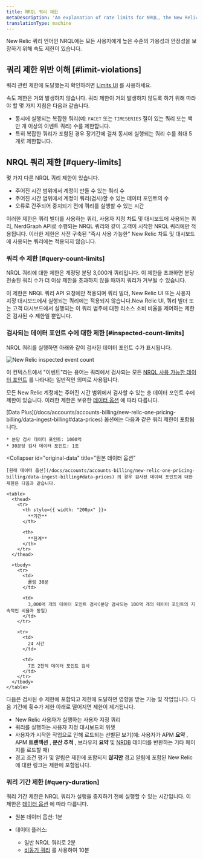 ```yaml
---
title: NRQL 쿼리 제한
metaDescription: 'An explanation of rate limits for NRQL, the New Relic query language'
translationType: machine
---
```



New Relic 쿼리 언어인 NRQL에는 모든 사용자에게 높은 수준의 가용성과 안정성을 보장하기 위해 속도 제한이 있습니다.

## 쿼리 제한 위반 이해 [#limit-violations]

쿼리 관련 제한에 도달했는지 확인하려면 [Limits UI](/docs/data-apis/manage-data/view-system-limits/) 를 사용하세요.

속도 제한은 거의 발생하지 않습니다. 쿼리 제한이 거의 발생하지 않도록 하기 위해 따라야 할 몇 가지 지침은 다음과 같습니다.

* 동시에 실행되는 복잡한 쿼리(예: `FACET` 또는 `TIMESERIES` 절이 있는 쿼리 또는 백만 개 이상의 이벤트 쿼리) 수를 제한합니다.
* 특히 복잡한 쿼리가 포함된 경우 장기간에 걸쳐 동시에 실행되는 쿼리 수를 최대 5개로 제한합니다.

## NRQL 쿼리 제한 [#query-limits]

몇 가지 다른 NRQL 쿼리 제한이 있습니다.

* 주어진 시간 범위에서 계정이 만들 수 있는 쿼리 수
* 주어진 시간 범위에서 계정이 쿼리(검사)할 수 있는 데이터 포인트의 수
* 오류로 간주되어 중지되기 전에 쿼리를 실행할 수 있는 시간

이러한 제한은 쿼리 빌더를 사용하는 쿼리, 사용자 지정 차트 및 대시보드에 사용되는 쿼리, NerdGraph API로 수행되는 NRQL 쿼리와 같이 고객이 시작한 NRQL 쿼리에만 적용됩니다. 이러한 제한은 사전 구축된 "즉시 사용 가능한" New Relic 차트 및 대시보드에 사용되는 쿼리에는 적용되지 않습니다.

### 쿼리 수 제한 [#query-count-limits]

NRQL 쿼리에 대한 제한은 계정당 분당 3,000개 쿼리입니다. 이 제한을 초과하면 분당 전송된 쿼리 수가 더 이상 제한을 초과하지 않을 때까지 쿼리가 거부될 수 있습니다.

이 제한은 NRQL 쿼리 API 요청에만 적용되며 쿼리 빌더, New Relic UI 또는 사용자 지정 대시보드에서 실행되는 쿼리에는 적용되지 않습니다.New Relic UI, 쿼리 빌더 또는 고객 대시보드에서 실행되는 이 쿼리 범주에 대한 리소스 소비 비율을 제어하는 제한은 검사된 수 제한일 뿐입니다.

### 검사되는 데이터 포인트 수에 대한 제한 [#inspected-count-limits]

NRQL 쿼리를 실행하면 아래와 같이 검사된 데이터 포인트 수가 표시됩니다.

<img
  title="New Relic inspected event count"
  alt="New Relic inspected event count"
  src={queriesnrqlEventCountinQueryBuilder}
/>

이 컨텍스트에서 "이벤트"라는 용어는 쿼리에서 검사되는 모든 [NRQL 사용 가능한 데이터 포인트](/docs/query-data/nrql-new-relic-query-language/getting-started/introduction-nrql#what-you-can-query) 를 나타내는 일반적인 의미로 사용됩니다.

모든 New Relic 계정에는 주어진 시간 범위에서 검사할 수 있는 총 데이터 포인트 수에 제한이 있습니다. 이러한 제한은 보유한 [데이터 옵션](/docs/accounts/accounts-billing/new-relic-one-pricing-billing/data-ingest-billing#data-prices) 에 따라 다릅니다.

<CollapserGroup>
  <Collapser
    id="data-plus"
    title="데이터 플러스"
  >
    [Data Plus](/docs/accounts/accounts-billing/new-relic-one-pricing-billing/data-ingest-billing#data-prices) 옵션에는 다음과 같은 쿼리 제한이 포함됩니다.

    * 분당 검사 데이터 포인트: 1000억
    * 30분당 검사 데이터 포인트: 1조
  </Collapser>

  <Collapser
    id="original-data"
    title="원본 데이터 옵션"
  >
    [원래 데이터 옵션](/docs/accounts/accounts-billing/new-relic-one-pricing-billing/data-ingest-billing#data-prices) 의 경우 검사된 데이터 포인트에 대한 제한은 다음과 같습니다.

    <table>
      <thead>
        <tr>
          <th style={{ width: "200px" }}>
            **기간**
          </th>

          <th>
            **한계**
          </th>
        </tr>
      </thead>

      <tbody>
        <tr>
          <td>
            롤링 30분
          </td>

          <td>
            3,000억 개의 데이터 포인트 검사(분당 검사되는 100억 개의 데이터 포인트의 지속적인 비율과 동일)
          </td>
        </tr>

        <tr>
          <td>
            24 시간
          </td>

          <td>
            7조 2천억 데이터 포인트 검사
          </td>
        </tr>
      </tbody>
    </table>
  </Collapser>
</CollapserGroup>

다음은 검사된 수 제한에 포함되고 제한에 도달하면 영향을 받는 기능 및 작업입니다. 다음 기간에 횟수가 제한 아래로 떨어지면 제한이 제거됩니다.

* New Relic 사용자가 실행하는 사용자 지정 쿼리
* 쿼리를 실행하는 사용자 지정 대시보드의 위젯
* 사용자가 시작한 작업으로 인해 로드되는 선별된 보기(예: 사용자가 APM **요약** , APM **트랜잭션** , **분산 추적** , 브라우저 **요약** 및 [NRDB](/docs/data-apis/get-started/nrdb-horsepower-under-hood) 데이터를 반환하는 기타 페이지를 로드할 때)
* 경고 조건 평가 및 알림은 제한에 포함되지 **않지만** 경고 알림에 포함된 New Relic에 대한 링크는 제한에 포함됩니다.

### 쿼리 기간 제한 [#query-duration]

쿼리 기간 제한은 NRQL 쿼리가 실행을 중지하기 전에 실행할 수 있는 시간입니다. 이 제한은 [데이터 옵션](/docs/accounts/accounts-billing/new-relic-one-pricing-billing/data-ingest-billing#data-prices) 에 따라 다릅니다.

* 원본 데이터 옵션: 1분

* 데이터 플러스:

  * 일반 NRQL 쿼리로 2분
  * [비동기 쿼리](/docs/apis/nerdgraph/examples/async-queries-nrql-tutorial) 를 사용하여 10분